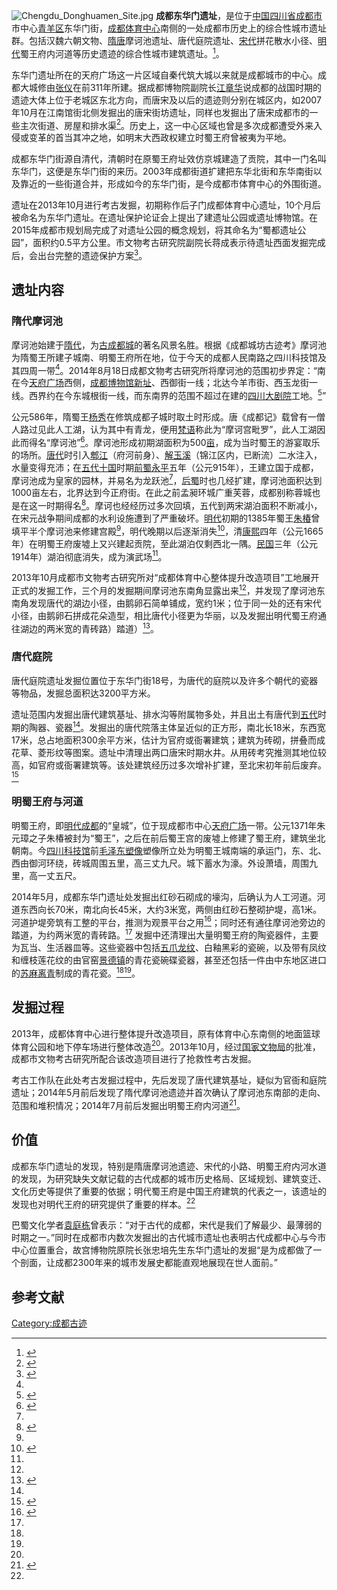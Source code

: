 {{coord|30|39|52|N|104|03|56|E|display=title}}
[[File:Chengdu_Donghuamen_Site.jpg|thumb]]
'''成都东华门遗址'''，是位于[[中国|中国]][[四川省|四川省]][[成都市|成都市]]市中心[[青羊区|青羊区]]东华门街，[[成都市体育中心|成都体育中心]]南侧的一处成都市历史上的综合性城市遗址群。包括汉魏六朝文物、[[隋朝|隋]][[唐朝|唐]]摩诃池遗址、唐代庭院遗址、[[宋朝|宋代]]拼花散水小径、[[明朝|明代]]蜀王府内河道等历史遗迹的综合性城市建筑遗址。<ref name=ba>{{cite news|author1=徐剑箫|title=东华门遗址或将原址保护|url=http://e.chengdu.cn/html/2014-08/19/content_484394.htm|accessdate=2016-01-22|agency=成都商报|publisher=成都商报网|date=2014-08-19|archive-date=2016-03-04|archive-url=https://web.archive.org/web/20160304132111/http://e.chengdu.cn/html/2014-08/19/content_484394.htm|dead-url=no}}</ref>。

东华门遗址所在的天府广场这一片区域自秦代筑大城以来就是成都城市的中心。成都大城修由[[张仪|张仪]]在前311年所建。据成都博物院副院长[[江章华|江章华]]说成都的战国时期的遗迹大体上位于老城区东北方向，而唐宋及以后的遗迹则分别在城区内，如2007年10月在江南馆街北侧发掘出的唐宋街坊遗址，同样也发掘出了唐宋成都市的一些主次街道、房屋和排水渠<ref>{{cite news|author1=谢涛、何锟宇|title=四川成都江南馆街唐宋街坊遗址|url=http://www.huaxia.com/zt/zhwh/09-020/1396624.html|accessdate=2016-02-20|publisher=华夏经纬网|date=2009-04-20|archive-date=2019-08-24|archive-url=https://web.archive.org/web/20190824025038/http://www.huaxia.com/zt/zhwh/09-020/1396624.html|dead-url=no}}</ref>。历史上，这一中心区域也曾是多次成都遭受外来入侵或变革的首当其冲之地，如明末大西政权建立时蜀王府曾被夷为平地。

成都东华门街源自清代，清朝时在原蜀王府址效仿京城建造了贡院，其中一门名叫东华门，这便是东华门街的来历。2003年成都街道扩建把东华北街和东华南街以及靠近的一些街道合并，形成如今的东华门街，是今成都市体育中心的外围街道。

遗址在2013年10月进行考古发掘，初期称作后子门成都体育中心遗址，10个月后被命名为东华门遗址。在遗址保护论证会上提出了建遗址公园或遗址博物馆。在2015年成都市规划局完成了对遗址公园的概念规划，将其命名为“蜀都遗址公园”，面积约0.5平方公里。市文物考古研究院副院长蒋成表示待遗址西面发掘完成后，会出台完整的遗迹保护方案<ref>{{cite news|author1=吴晓铃|title=成都东华门遗址将建遗址公园 2015继续向西“挖”|url=http://news.xinhuanet.com/local/2015-03/05/c_1114518890.htm|accessdate=2016-02-20|agency=四川日报|publisher=新华网|date=2015-03-05}}</ref>。

==遗址内容==

===隋代摩诃池===
摩诃池始建于[[隋代|隋代]]，为[[成都市#隋唐五代|古成都城]]的著名风景名胜。根据《成都城坊古迹考》摩诃池为隋蜀王所建子城南、明蜀王府所在地，位于今天的成都人民南路之四川科技馆及其四周一带<ref name=ba/>。2014年8月18日成都文物考古研究所将摩诃池的范围初步界定：“南在今[[天府广场|天府广场]]西侧，[[成都博物馆新馆|成都博物馆新址]]、西御街一线；北达今羊市街、西玉龙街一线。西界约在今东城根街一线，而东南界的范围不超过在建的[[四川大剧院|四川大剧院]]工地。<ref name=cd>{{cite news|author1=王浩野|title=成体中心的考古发现有名字啦 东华门遗址 古成都中心地标|url=http://www.wccdaily.com.cn/shtml/hxdsb/20140819/232040.shtml|accessdate=2016-01-22|agency=华西都市报|date=2014-08-19|deadurl=yes|archiveurl=https://web.archive.org/web/20160128150515/http://www.wccdaily.com.cn/shtml/hxdsb/20140819/232040.shtml|archivedate=2016-01-28}}</ref>”

{{quote box|bgcolor=#CCDDFF|width=25em|align=right|salign = right|quote=施移红树斸青苔，宣使龙池再凿开。<br />展得绿波宽似海，水心楼殿胜蓬莱。|source=—— 花蕊夫人《宫词》（之六）}}

公元586年，隋蜀王[[杨秀|杨秀]]在修筑成都子城时取土时形成。唐《成都记》载曾有一僧人路过见此人工湖，认为其中有青龙，便用[[梵语|梵语]]称此为“摩诃宫毗罗”，此人工湖因此而得名“摩诃池”<ref name="beijing">{{cite news|title=成都挖出隋代人工湖摩诃池遗址 杜甫曾泛舟|url=http://www.chinanews.com/cul/2014/05-26/6209381.shtml|accessdate=2016-01-22|agency=北京日报|publisher=中国新闻网|date=2014-0526|archive-date=2018-11-15|archive-url=https://web.archive.org/web/20181115234635/http://www.chinanews.com/cul/2014/05-26/6209381.shtml|dead-url=no}}</ref>。摩诃池形成初期湖面积为500[[亩|亩]]，成为当时蜀王的游宴取乐的场所。[[唐代|唐代]]时引入[[郫江|郫江]]（府河前身）、[[解玉溪|解玉溪]]（锦江区内，已断流）二水注入，水量变得充沛；在[[五代十国|五代十国]]时期[[前蜀|前蜀]][[永平|永平]]五年（公元915年），王建立国于成都，摩诃池成为皇家的园林，并易名为龙跃池<ref name=cd/>，[[后蜀|后蜀]]时也几经扩建，摩诃池面积达到1000亩左右，北界达到今正府街。在此之前孟昶环城广重芙蓉，成都别称蓉城也是在这一时期得名<ref name="zazhi">{{cite journal|author1=陈渭忠|title=<摩诃池的兴与废>|journal=《四川水利》|date=2006年|volume=27|issue=5}}</ref>{{rp|61}}。摩诃也经经历过多次回填，五代到两宋湖泊面积不断减小，在宋元战争期间成都的水利设施遭到了严重破坏。[[明代|明代]]初期的1385年蜀王[[朱椿_(明朝)|朱椿]]曾填平半个摩诃池来修建宫殿<ref name="zazhi"/>{{rp|62}}，明代晚期以后逐渐消失<ref name=wu>{{cite news|author1=徐剑箫|title=成体考古新发现：隋代500亩水池|url=http://e.chengdu.cn/html/2014-05/25/content_471055.htm|accessdate=2016-01-22|agency=成都商报|publisher=成都商报网|date=2014-05-25|archive-date=2016-03-04|archive-url=https://web.archive.org/web/20160304115208/http://e.chengdu.cn/html/2014-05/25/content_471055.htm|dead-url=no}}</ref>，清[[康熙|康熙]]四年（公元1665年）在明蜀王府废墟上又兴建起贡院，至此湖泊仅剩西北一隅。[[中華民國|民国]]三年（公元1914年）湖泊彻底消失，成为演武场<ref name=cd/>。

2013年10月成都市文物考古研究所对“成都体育中心整体提升改造项目”工地展开正式的发掘工作，三个月的发掘期间摩诃池东南角显露出来<ref name=sy/>，并发现了摩诃池东南角发现唐代的湖边小径，由鹅卵石简单铺成，宽约1米；位于同一处的还有宋代小径，由鹅卵石拼成花朵造型，相比唐代小径更为华丽，以及发掘出明代蜀王府通往湖边的两米宽的青砖路）踏道）<ref name=sy>{{cite news|title=隋唐摩诃池遗址能否不建成停车场|url=http://epaper.scdaily.cn/shtml/scrb/20140612/65884.shtml|accessdate=2016-01-23|agency=四川日报|publisher=四川日报网|date=2014-06-12|archive-date=2016-01-30|archive-url=https://web.archive.org/web/20160130163752/http://epaper.scdaily.cn/shtml/scrb/20140612/65884.shtml|dead-url=no}}</ref>。

===唐代庭院===
唐代庭院遗址发掘位置位于东华门街18号，为唐代的庭院以及许多个朝代的瓷器等物品，发掘总面积达3200平方米。

遗址范围内发掘出唐代建筑基址、排水沟等附属物多处，并且出土有唐代到[[五代|五代]]时期的陶器、瓷器<ref name=ba />。发掘出的唐代院落主体呈近似的正方形，南北长18米，东西宽17米，总占地面积300余平方米，估计为官府或衙署建筑；建筑为砖砌，拼叠而成花草、菱形纹等图案。遗址中清理出两口唐宋时期水井。从用砖考究推测其地位较高，如官府或衙署建筑等。该处建筑经历过多次增补扩建，至北宋初年前后废弃。<ref name=hm>{{cite news|author1=王浩野|title=后子门发现唐代院落或为较高级官府衙署|url=http://www.wccdaily.com.cn/shtml/hxdsb/20140523/212054.shtml|accessdate=2016-01-24|agency=华西都市报|publisher=华西都市报网|date=2014-05-23|deadurl=yes|archiveurl=https://web.archive.org/web/20160130125432/http://www.wccdaily.com.cn/shtml/hxdsb/20140523/212054.shtml|archivedate=2016-01-30}}</ref>

===明蜀王府与河道===
明蜀王府，即[[成都市#明清|明代成都]]的“皇城”，位于现成都市中心[[天府广场|天府广场]]一带。公元1371年朱元璋之子朱椿被封为“蜀王”，之后在前后蜀王宫的废墟上修建了蜀王府，建筑坐北朝南。今[[四川科技馆|四川科技馆]]前[[毛泽东雕像_(成都)|毛泽东塑像]]塑像所立处为明蜀王城南端的承运门，东、北、西由御河环绕，砖城周围五里，高三丈九尺。城下蓄水为濠。外设萧墙，周围九里，高一丈五尺。

2014年5月，成都东华门遗址处发掘出红砂石砌成的壕沟，后确认为人工河道。河道东西向长70米，南北向长45米，大约3米宽，两侧由红砂石整砌护堤，高1米。河道护堤旁筑有工整的平台，推测为观景平台之用<ref name=wn>{{Cite web|url=http://www.scww.org.cn/index.php/News/contentpage?aid=4259|title=成体中心挖出蜀王府冰山一角|access-date=2014-08-30|archive-date=2016-01-31|archive-url=https://web.archive.org/web/20160131232336/http://www.scww.org.cn/index.php/News/contentpage?aid=4259|dead-url=yes}}</ref>；同时还有通往摩诃池旁边的踏道，为约两米宽的青砖路。<ref name=sy />
发掘中还清理出大量明蜀王府的陶瓷器件，主要为瓦当、生活器皿等。这些瓷器中包括[[五爪龙纹|五爪龙纹]]、白釉黑彩的瓷碗，以及带有凤纹和缠枝莲花纹的由官窑[[景德镇|景德镇]]的青花瓷碗碟瓷器，甚至还包括一件由中东地区进口的[[苏麻离青|苏麻离青]]制成的青花瓷。<ref name=wn /><ref name=chi />。

==发掘过程==
2013年，成都体育中心进行整体提升改造项目，原有体育中心东南侧的地面篮球体育公园和地下停车场进行整体改造<ref name=ba />。2013年10月，经过[[国家文物局|国家文物局]]的批准，成都市文物考古研究所配合该改造项目进行了抢救性考古发掘。

考古工作队在此处考古发掘过程中，先后发现了唐代建筑基址，疑似为官衙和庭院遗址；2014年5月前后发现了隋代摩诃池遗迹并首次确认了摩诃池东南部的走向、范围和堆积情况；2014年7月前后发掘出明蜀王府内河道<ref name=chi>{{Cite web|url=http://www.chinanews.com/cul/2014/07-09/6367989.shtml|title=成都挖出明蜀王府城壕 或改体育中心改造方案|access-date=2014-08-28|archive-date=2018-11-23|archive-url=https://web.archive.org/web/20181123170415/http://www.chinanews.com/cul/2014/07-09/6367989.shtml|dead-url=no}}</ref>。

==价值==
成都东华门遗址的发现，特别是隋唐摩诃池遗迹、宋代的小路、明蜀王府内河水道的发现，为研究缺失文献记载的古代成都的城市历史格局、区域规划、建筑变迁、文化历史等提供了重要的依据；明代蜀王府是中国王府建筑的代表之一，该遗址的发现也对明代王府的研究提供了重要的样本。<ref name=ba />

巴蜀文化学者[[袁庭栋|袁庭栋]]曾表示：“对于古代的成都，宋代是我们了解最少、最薄弱的时期之一。”同时在成都市内数次发掘出的古代城市遗址也表明古代成都中心与今市中心位置重合，故宫博物院原院长张忠培先生东华门遗址的发掘“是为成都做了一个剖面，让成都2300年来的城市发展史都能直观地展现在世人面前。”

==参考文献==
{{reflist}}

[[Category:成都古迹|Category:成都古迹]]